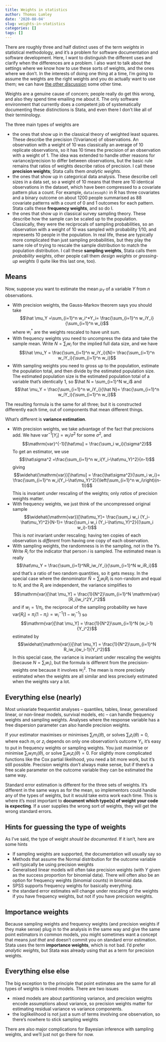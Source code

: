 ```yaml
---
title: Weights in statistics
author: Thomas Lumley
date: '2020-08-04'
slug: weights-in-statistics
categories: []
tags: []
---
```


There are roughly three and half distinct uses of the term *weights* in statistical methodology, and it's a problem for software documentation and software development. Here, I want to distinguish the different uses and clarify when the differences are a problem.  I also want to talk about the settings where we know how to use these sorts of weights, and the ones where we don't. In the interests of doing one thing at a time, I'm going to assume the weights are the right weights and you do actually want to use them; we can have [the other discussion](https://projecteuclid.org/euclid.ss/1190905511) some other time. 


Weights are a genuine cause of concern; people really do get this wrong, and also they spend time emailing me about it. The only software environment that currently does a competent job of systematically documenting these distinctions is Stata, and even there I don't like all of their terminology. 

The three main types of weights are

- the ones that show up in the classical theory of weighted least squares.  These describe the precision (1/variance) of observations.  An observation with a weight of 10 was classically an average of 10 replicate observations, so it has 10 times the precision of an observation with a weight of 1.  The idea was extended to handle other reasons for variance/precision to differ between observations, but the basic rule remains that ratios of weights describe ratios of precision.  I call these **precision weights**; Stata calls them *analytic weights*.
- the ones that show up in categorical data analysis.  These describe cell sizes in a data set, so a weight of 10 means that there are 10 identical observations in the dataset, which have been compressed to a covariate pattern plus a count. For example, `data(esoph)` in R has three covariates and a binary outcome on about 1200 people summarised as 88 covariate patterns with a count of 0 and 1 outcomes for each pattern. Stata calls these **frequency weights**, and so do I.
- the ones that show up in classical survey sampling theory.  These describe how the sample can be scaled up to the population. Classically, they were the reciprocals of sampling probabilities, so an observation with a weight of 10 was sampled with probability 1/10, and represents 10 people in the population. In real life, these are typically more complicated than just sampling probabilities, but they play the same role of trying to rescale the sample distribution to match the population distribution. I call these **sampling weights**, Stata calls them *probability weights*, other people call them *design weights* or *grossing-up weights* (I quite like this last one, too).

## Means

Now, suppose you want to estimate the mean $\mu_Y$ of a variable $Y$ from $n$ observations. 

- With precision weights, the Gauss-Markov theorem says you should take
$$\hat \mu_Y =\sum_{i=1}^n w_i^*Y_i= \frac{\sum_{i=1}^n w_iY_i}{\sum_{i=1}^n w_i}$$
where $w_i^*$ are the weights rescaled to have unit sum.
- With frequency weights you need to uncompress the data and take the sample mean. Write $N=\sum_i w_i$ for the implied full data size, and we have
$$\hat \mu_Y  = \frac{\sum_{i=1}^n w_iY_i}{N}= \frac{\sum_{i=1}^n w_iY_i}{\sum_{i=1}^n w_i}$$
- With sampling weights you need to gross up to the population, estimate the population total, and then divide by the estimated population size. The estimated population size is the estimated population total of a variable that's identically 1, so $\hat N = \sum_{i=1}^N w_i$ and
$$\hat \mu_Y  = \frac{\sum_{i=1}^n w_iY_i}{\hat N}= \frac{\sum_{i=1}^n w_iY_i}{\sum_{i=1}^n w_i}$$

The resulting formula is the same for all three; but it is constructed differently each time, out of components that mean different things. 

What's different is **variance estimation**. 

- With precision weights, we take advantage of the fact that precisions add. We have $\mathrm{var}^{-1}[Y_i]= w_i/\sigma^2$ for some $\sigma^2$, and 
$$\mathrm{var}^{-1}[\hat\mu] = \frac{\sum_i w_i}{\sigma^2}$$
To get an estimator, we use
$$\hat\sigma^2 =\frac{\sum_{i=1}^n w_i(Y_i-\hat\mu_Y)^2}{n-1}$$
giving
$$\widehat{\mathrm{var}}[\hat\mu] = \frac{\hat\sigma^2}{\sum_i w_i}= \frac{\sum_{i=1}^n w_i(Y_i-\hat\mu_Y)^2}{\left(\sum_{i=1}^n w_i\right)(n-1)}$$
This is invariant under rescaling of the weights; only *ratios* of precision weights matter.
- With frequency weights, we just think of the uncompressed original sample
$$\widehat{\mathrm{var}}[\hat\mu_Y]= \frac{\sum_i w_i (Y_i-\hat\mu_Y)^2}{N-1}= \frac{\sum_i w_i (Y_i-\hat\mu_Y)^2}{(\sum_i w_i)-1}$$
This is *not* invariant under rescaling; having ten copies of each observation is *different* from having one copy of each observation.
- With sampling weights, the randomness is in the sampling, not in the $Y$s. Write $R_i$ for the indicator that person $i$ is sampled. The estimated mean is really
$$\hat\mu_Y = \frac{\sum_{i=1}^NR_iw_iY_i}{\sum_{i=1}^N w_iR_i}$$
and that's a ratio of two random quantities, so it gets messy.  In the special case where the denominator $\hat N=\sum_i w_iR_i$ is non-random and equal to $N$, and the $R_i$ are independent, the variance simplifies to
$$\mathrm{var}[\hat \mu_Y] = \frac{1}{N^2}\sum_{i=1}^N \mathrm{var}[R_i]w_i^2Y_i^2$$
and if $w_i=1/\pi_i$, the reciprocal of the sampling probability we have $\mathrm{var}[R_i]=\pi_i(1-\pi_i)=w_i^{-1}(1-w_i^{-1})$ so
$$\mathrm{var}[\hat \mu_Y] = \frac{1}{N^2}\sum_{i=1}^N (w_i-1){Y_i^2}$$
estimated by
$$\widehat{\mathrm{var}}[\hat \mu_Y] = \frac{1}{N^2}\sum_{i=1}^N R_iw_i(w_i-1){Y_i^2}$$
In this special case, the variance is invariant under rescaling the weights (because $N=\sum_i w_i$), but the formula is different from the precision-weights one because it involves $w_i^2$. The mean is more precisely estimated when the weights are all similar and less precisely estimated when the weights vary a lot. 

## Everything else (nearly)

Most univariate frequentist analyses -- quantiles, tables, linear, generalised linear, or non-linear models, survival models, etc -- can handle frequency weights and sampling weights.  Analyses where the response variable has a free dispersion parameter can also handle precision weights. 

If your estimator maximises or minimises $\sum_i m_i(\theta)$, or solves $\sum_i z_i(\theta)=0$, where each $m_i$ or $z_i$ depends on only one observation's outcome $Y_i$,  it's easy to put in frequency weights or sampling weights. You just maximise or minimise $\sum_i w_im_i(\theta)$, or solve $\sum_i w_iz_i(\theta)=0$.  For slightly more complicated functions like the Cox partial likelihood, you need a bit more work, but it's still possible. Precision weights don't always make sense, but if there's a free scale parameter on the outcome variable they can be estimated the same way.

Standard error estimation is different for the three sets of weights.  It's different in the same ways as for the mean, so implementors could handle any of the types of weights, but it would take extra work each time.  This is where it's most important to **document which type(s) of weight your code is expecting**. If a user supplies the wrong sort of weights, they will get the wrong standard errors. 


## Hints for guessing the type of weights

As I've said, the type of weight *should be documented*. If it isn't, here are some hints

- If sampling weights are supported, the documentation will usually say so
- Methods that assume the Normal distribution for the outcome variable will typically be using precision weights
- Generalised linear models will often take precision weights (with $Y$ given as the success proportion for binomial data). There will often also be an option for frequency weights (binomial counts) in binomial data. 
- SPSS supports frequency weights for basically everything. 
- the standard error estimates will change under rescaling of the weights if you have frequency weights, but not if you have precision weights. 


## Importance weights

Because sampling weights and frequency weights (and precision weights if they make sense) plug in to the analysis in the same way and give the same point estimators in common models, you might sometimes want a concept that means *just that* and doesn't commit you on standard error estimation.   Stata uses the term **importance weights**, which is not bad. I'd prefer *analytic weights*, but Stata was already using that as a term for precision weights. 


## Everything else else

The big exception to the principle that point estimates are the same for all types of weights is mixed models.  There are two issues

- mixed models are about partitioning variance, and precision weights encode assumptions about variance, so precision weights matter for estimating residual variance vs variance components. 
- the loglikelihood is not just a sum of terms involving one observation, so there's nowhere to stick sampling weights

There are also major complications for Bayesian inference with sampling weights, and we'll just not go there for now.